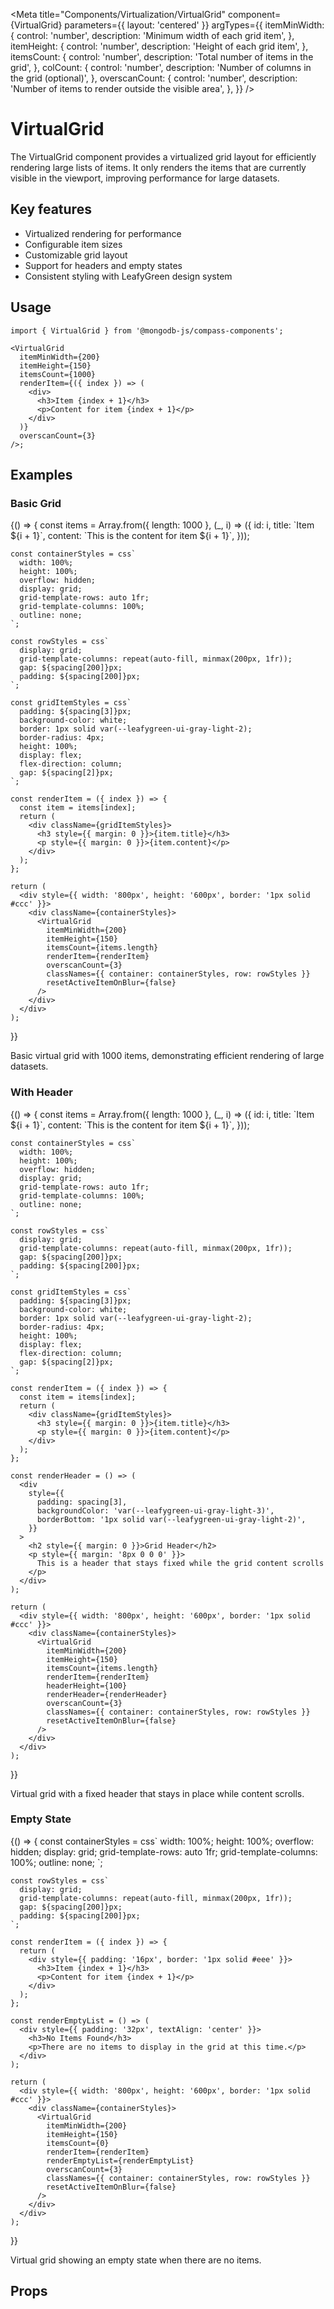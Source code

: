 
<Meta
  title="Components/Virtualization/VirtualGrid"
  component={VirtualGrid}
  parameters={{ layout: 'centered' }}
  argTypes={{
    itemMinWidth: {
      control: 'number',
      description: 'Minimum width of each grid item',
    },
    itemHeight: {
      control: 'number',
      description: 'Height of each grid item',
    },
    itemsCount: {
      control: 'number',
      description: 'Total number of items in the grid',
    },
    colCount: {
      control: 'number',
      description: 'Number of columns in the grid (optional)',
    },
    overscanCount: {
      control: 'number',
      description: 'Number of items to render outside the visible area',
    },
  }}
/>

# VirtualGrid

The VirtualGrid component provides a virtualized grid layout for efficiently rendering large lists of items. It only renders the items that are currently visible in the viewport, improving performance for large datasets.

## Key features

- Virtualized rendering for performance
- Configurable item sizes
- Customizable grid layout
- Support for headers and empty states
- Consistent styling with LeafyGreen design system

## Usage

```tsx
import { VirtualGrid } from '@mongodb-js/compass-components';

<VirtualGrid
  itemMinWidth={200}
  itemHeight={150}
  itemsCount={1000}
  renderItem={({ index }) => (
    <div>
      <h3>Item {index + 1}</h3>
      <p>Content for item {index + 1}</p>
    </div>
  )}
  overscanCount={3}
/>;
```

## Examples

### Basic Grid

<Story name="Basic">
  {() => {
    const items = Array.from({ length: 1000 }, (_, i) => ({
      id: i,
      title: `Item ${i + 1}`,
      content: `This is the content for item ${i + 1}`,
    }));

    const containerStyles = css`
      width: 100%;
      height: 100%;
      overflow: hidden;
      display: grid;
      grid-template-rows: auto 1fr;
      grid-template-columns: 100%;
      outline: none;
    `;

    const rowStyles = css`
      display: grid;
      grid-template-columns: repeat(auto-fill, minmax(200px, 1fr));
      gap: ${spacing[200]}px;
      padding: ${spacing[200]}px;
    `;

    const gridItemStyles = css`
      padding: ${spacing[3]}px;
      background-color: white;
      border: 1px solid var(--leafygreen-ui-gray-light-2);
      border-radius: 4px;
      height: 100%;
      display: flex;
      flex-direction: column;
      gap: ${spacing[2]}px;
    `;

    const renderItem = ({ index }) => {
      const item = items[index];
      return (
        <div className={gridItemStyles}>
          <h3 style={{ margin: 0 }}>{item.title}</h3>
          <p style={{ margin: 0 }}>{item.content}</p>
        </div>
      );
    };

    return (
      <div style={{ width: '800px', height: '600px', border: '1px solid #ccc' }}>
        <div className={containerStyles}>
          <VirtualGrid
            itemMinWidth={200}
            itemHeight={150}
            itemsCount={items.length}
            renderItem={renderItem}
            overscanCount={3}
            classNames={{ container: containerStyles, row: rowStyles }}
            resetActiveItemOnBlur={false}
          />
        </div>
      </div>
    );

}}

</Story>

Basic virtual grid with 1000 items, demonstrating efficient rendering of large datasets.

### With Header

<Story name="WithHeader">
  {() => {
    const items = Array.from({ length: 1000 }, (_, i) => ({
      id: i,
      title: `Item ${i + 1}`,
      content: `This is the content for item ${i + 1}`,
    }));

    const containerStyles = css`
      width: 100%;
      height: 100%;
      overflow: hidden;
      display: grid;
      grid-template-rows: auto 1fr;
      grid-template-columns: 100%;
      outline: none;
    `;

    const rowStyles = css`
      display: grid;
      grid-template-columns: repeat(auto-fill, minmax(200px, 1fr));
      gap: ${spacing[200]}px;
      padding: ${spacing[200]}px;
    `;

    const gridItemStyles = css`
      padding: ${spacing[3]}px;
      background-color: white;
      border: 1px solid var(--leafygreen-ui-gray-light-2);
      border-radius: 4px;
      height: 100%;
      display: flex;
      flex-direction: column;
      gap: ${spacing[2]}px;
    `;

    const renderItem = ({ index }) => {
      const item = items[index];
      return (
        <div className={gridItemStyles}>
          <h3 style={{ margin: 0 }}>{item.title}</h3>
          <p style={{ margin: 0 }}>{item.content}</p>
        </div>
      );
    };

    const renderHeader = () => (
      <div
        style={{
          padding: spacing[3],
          backgroundColor: 'var(--leafygreen-ui-gray-light-3)',
          borderBottom: '1px solid var(--leafygreen-ui-gray-light-2)',
        }}
      >
        <h2 style={{ margin: 0 }}>Grid Header</h2>
        <p style={{ margin: '8px 0 0 0' }}>
          This is a header that stays fixed while the grid content scrolls
        </p>
      </div>
    );

    return (
      <div style={{ width: '800px', height: '600px', border: '1px solid #ccc' }}>
        <div className={containerStyles}>
          <VirtualGrid
            itemMinWidth={200}
            itemHeight={150}
            itemsCount={items.length}
            renderItem={renderItem}
            headerHeight={100}
            renderHeader={renderHeader}
            overscanCount={3}
            classNames={{ container: containerStyles, row: rowStyles }}
            resetActiveItemOnBlur={false}
          />
        </div>
      </div>
    );

}}

</Story>

Virtual grid with a fixed header that stays in place while content scrolls.

### Empty State

<Story name="EmptyState">
  {() => {
    const containerStyles = css`
      width: 100%;
      height: 100%;
      overflow: hidden;
      display: grid;
      grid-template-rows: auto 1fr;
      grid-template-columns: 100%;
      outline: none;
    `;

    const rowStyles = css`
      display: grid;
      grid-template-columns: repeat(auto-fill, minmax(200px, 1fr));
      gap: ${spacing[200]}px;
      padding: ${spacing[200]}px;
    `;

    const renderItem = ({ index }) => {
      return (
        <div style={{ padding: '16px', border: '1px solid #eee' }}>
          <h3>Item {index + 1}</h3>
          <p>Content for item {index + 1}</p>
        </div>
      );
    };

    const renderEmptyList = () => (
      <div style={{ padding: '32px', textAlign: 'center' }}>
        <h3>No Items Found</h3>
        <p>There are no items to display in the grid at this time.</p>
      </div>
    );

    return (
      <div style={{ width: '800px', height: '600px', border: '1px solid #ccc' }}>
        <div className={containerStyles}>
          <VirtualGrid
            itemMinWidth={200}
            itemHeight={150}
            itemsCount={0}
            renderItem={renderItem}
            renderEmptyList={renderEmptyList}
            overscanCount={3}
            classNames={{ container: containerStyles, row: rowStyles }}
            resetActiveItemOnBlur={false}
          />
        </div>
      </div>
    );

}}

</Story>

Virtual grid showing an empty state when there are no items.

## Props

<Controls />
